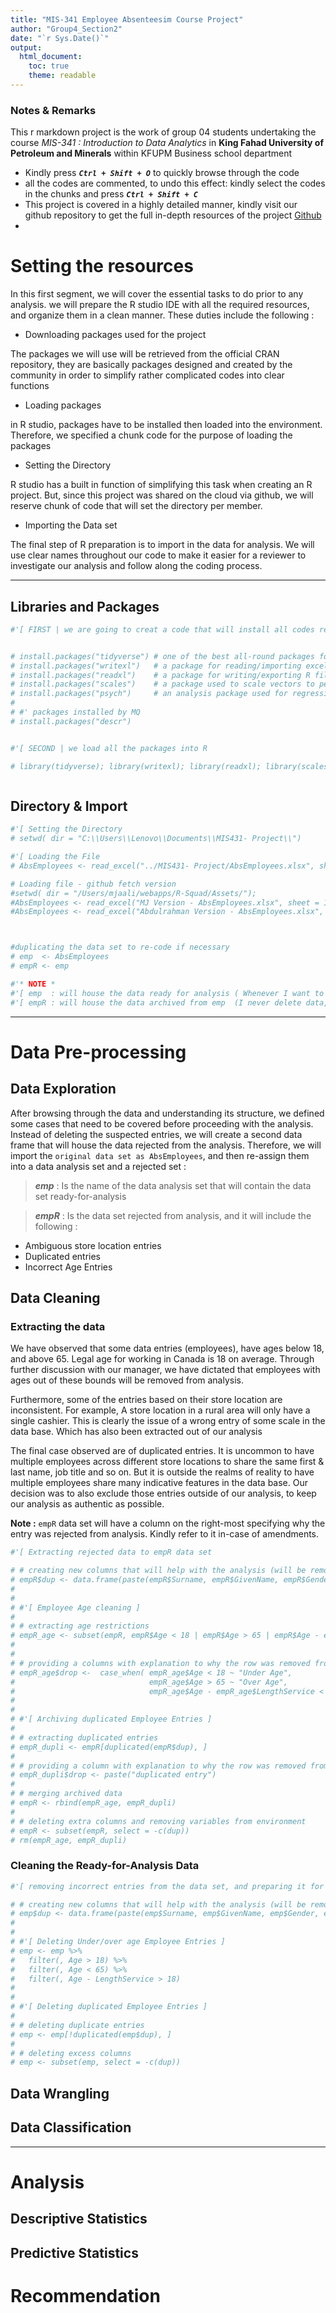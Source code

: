 ---
title: "MIS-341 Employee Absenteesim Course Project"
author: "Group4_Section2"
date: "`r Sys.Date()`"
output: 
  html_document:
    toc: true
    theme: readable
---

### Notes & Remarks

This r markdown project is the work of group 04 students undertaking the course *MIS-341 : Introduction to Data Analytics* in **King Fahad University of Petroleum and Minerals** within KFUPM Business school department

-   Kindly press ***`Ctrl + Shift + O`*** to quickly browse through the code
-   all the codes are commented, to undo this effect: kindly select the codes in the chunks and press ***`Ctrl + Shift + C`***
-   This project is covered in a highly detailed manner, kindly visit our github repository to get the full in-depth resources of the project [Github](https://github.com/mjaali/R-Squad)
-   

# Setting the resources

In this first segment, we will cover the essential tasks to do prior to any analysis. we will prepare the R studio IDE with all the required resources, and organize them in a clean manner. These duties include the following :

-   Downloading packages used for the project

The packages we will use will be retrieved from the official CRAN repository, they are basically packages designed and created by the community in order to simplify rather complicated codes into clear functions

-   Loading packages

in R studio, packages have to be installed then loaded into the environment. Therefore, we specified a chunk code for the purpose of loading the packages

-   Setting the Directory

R studio has a built in function of simplifying this task when creating an R project. But, since this project was shared on the cloud via github, we will reserve chunk of code that will set the directory per member.

-   Importing the Data set

The final step of R preparation is to import in the data for analysis. We will use clear names throughout our code to make it easier for a reviewer to investigate our analysis and follow along the coding process.

------------------------------------------------------------------------

## Libraries and Packages

```{r}

#'[ FIRST | we are going to creat a code that will install all codes required for us to do our analysis


# install.packages("tidyverse") # one of the best all-round packages for data processing
# install.packages("writexl")   # a package for reading/importing excel files into R
# install.packages("readxl")    # a package for writing/exporting R files into excel
# install.packages("scales")    # a package used to scale vectors to percentages
# install.packages("psych")     # an analysis package used for regression related statistics
# 
# #' packages installed by MQ
# install.packages("descr")


#'[ SECOND | we load all the packages into R 

# library(tidyverse); library(writexl); library(readxl); library(scales); library(psych); library(desc)



```

## Directory & Import

```{r}

#'[ Setting the Directory
# setwd( dir = "C:\\Users\\Lenovo\\Documents\\MIS431- Project\\")

#'[ Loading the File
# AbsEmployees <- read_excel("../MIS431- Project/AbsEmployees.xlsx", sheet = 1)

# Loading file - github fetch version
#setwd( dir = "/Users/mjaali/webapps/R-Squad/Assets/");
#AbsEmployees <- read_excel("MJ Version - AbsEmployees.xlsx", sheet = 1);
#AbsEmployees <- read_excel("Abdulrahman Version - AbsEmployees.xlsx", sheet = 1);



#duplicating the data set to re-code if necessary
# emp  <- AbsEmployees
# empR <- emp

#'* NOTE *
#'[ emp  : will house the data ready for analysis ( Whenever I want to go back to my original data before any adjustments, I will use AbsEmployees )
#'[ empR : will house the data archived from emp  (I never delete data, I always archive it in case I need to go back to it for the case of mistakes)


```

------------------------------------------------------------------------

# Data Pre-processing

## Data Exploration

After browsing through the data and understanding its structure, we defined some cases that need to be covered before proceeding with the analysis. Instead of deleting the suspected entries, we will create a second data frame that will house the data rejected from the analysis. Therefore, we will import the `original data set as AbsEmployees`, and then re-assign them into a data analysis set and a rejected set :

> ***emp*** : Is the name of the data analysis set that will contain the data set ready-for-analysis

> ***empR*** : Is the data set rejected from analysis, and it will include the following :

-   Ambiguous store location entries
-   Duplicated entries
-   Incorrect Age Entries

## Data Cleaning

### Extracting the data

We have observed that some data entries (employees), have ages below 18, and above 65. Legal age for working in Canada is 18 on average. Through further discussion with our manager, we have dictated that employees with ages out of these bounds will be removed from analysis.

Furthermore, some of the entries based on their store location are inconsistent. For example, A store location in a rural area will only have a single cashier. This is clearly the issue of a wrong entry of some scale in the data base. Which has also been extracted out of our analysis

The final case observed are of duplicated entries. It is uncommon to have multiple employees across different store locations to share the same first & last name, job title and so on. But it is outside the realms of reality to have multiple employees share many indicative features in the data base. Our decision was to also exclude those entries outside of our analysis, to keep our analysis as authentic as possible.

**Note :** `empR` data set will have a column on the right-most specifying why the entry was rejected from analysis. Kindly refer to it in-case of amendments.

```{r}

#'[ Extracting rejected data to empR data set

# # creating new columns that will help with the analysis (will be removed later form the environments and data frame )
# empR$dup <- data.frame(paste(empR$Surname, empR$GivenName, empR$Gender, empR$JobTitle, empR$DepartmentName, empR$StoreLocation ))
# 
# 
# #'[ Employee Age cleaning ]
# 
# # extracting age restrictions
# empR_age <- subset(empR, empR$Age < 18 | empR$Age > 65 | empR$Age - empR$LengthService < 18 )
# 
# 
# # providing a columns with explanation to why the row was removed from the analysis
# empR_age$drop <-  case_when( empR_age$Age < 18 ~ "Under Age",
#                              empR_age$Age > 65 ~ "Over Age",
#                              empR_age$Age - empR_age$LengthService < 18 ~ "Under Age")
# 
# 
# #'[ Archiving duplicated Employee Entries ]
# 
# # extracting duplicated entries
# empR_dupli <- empR[duplicated(empR$dup), ]
# 
# # providing a column with explanation to why the row was removed from the analysis
# empR_dupli$drop <- paste("duplicated entry")
# 
# # merging archived data
# empR <- rbind(empR_age, empR_dupli)
# 
# # deleting extra columns and removing variables from environment
# empR <- subset(empR, select = -c(dup))
# rm(empR_age, empR_dupli)


```

### Cleaning the Ready-for-Analysis Data

```{r}

#'[ removing incorrect entries from the data set, and preparing it for analysis

# # creating new columns that will help with the analysis (will be removed later form the environments and data frame )
# emp$dup <- data.frame(paste(emp$Surname, emp$GivenName, emp$Gender, emp$JobTitle, emp$DepartmentName, emp$StoreLocation ))
# 
# 
# #'[ Deleting Under/over age Employee Entries ]
# emp <- emp %>% 
#   filter(, Age > 18) %>% 
#   filter(, Age < 65) %>% 
#   filter(, Age - LengthService > 18)
# 
# 
# #'[ Deleting duplicated Employee Entries ]
# 
# # deleting duplicate entries
# emp <- emp[!duplicated(emp$dup), ]
# 
# # deleting excess columns
# emp <- subset(emp, select = -c(dup))


```

## Data Wrangling

## Data Classification

------------------------------------------------------------------------

# Analysis

## Descriptive Statistics

## Predictive Statistics

# Recommendation
